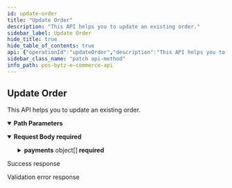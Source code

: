 ```yaml
---
id: update-order
title: "Update Order"
description: "This API helps you to update an existing order."
sidebar_label: Update Order
hide_title: true
hide_table_of_contents: true
api: {"operationId":"updateOrder","description":"This API helps you to update an existing order.","parameters":[{"name":"orderId","required":true,"in":"path","description":"The unique id of the order.","schema":{"type":"string"}}],"requestBody":{"required":true,"content":{"application/json":{"schema":{"type":"object","properties":{"orderStatus":{"type":"string","description":"Status of the Order.","enum":["pending","complete"]},"payments":{"type":"array","items":{"type":"object","properties":{"paymentMethodId":{"type":"number","description":"Unique identifier of the Payment method used."},"status":{"type":"string","description":"Status of the order.","enum":["pending","complete","refunded"]}},"required":["paymentMethodId","status"]}}},"required":["orderStatus","payments"]}}}},"responses":{"200":{"description":"Success response","content":{"application/json":{"example":{"statusCode":200,"message":"Success"}}}},"400":{"description":"Validation error response","content":{"application/json":{"example":{"statusCode":400,"message":"Bad Request"}}}}},"tags":["Orders"],"security":[{"oauth2":["orders:read","orders:write"]}],"method":"patch","path":"/v1/orders/{orderId}","servers":[],"securitySchemes":{"oauth2":{"type":"oauth2","flows":{"clientCredentials":{"tokenUrl":"https://gateway-api.smartbytz.com/ecommerce/oauth2/token","scopes":["store:read","categories:read","items:read","users:read","users:write","carts:read","carts:write","orders:read","orders:write","search:read"]}}}},"jsonRequestBodyExample":{"orderStatus":"pending","payments":[{"paymentMethodId":0,"status":"pending"}]},"info":{"title":"PosBytz E-Commerce API","description":"Whether you&apos;re building a custom-branded storefront or looking for ways to extend Posbytz, the following guide will help you achieve your goals.","version":"1.0","contact":{}},"postman":{"name":"Update Order","description":{"content":"This API helps you to update an existing order.","type":"text/plain"},"url":{"path":["v1","orders",":orderId"],"host":["{{baseUrl}}"],"query":[],"variable":[{"disabled":false,"description":{"content":"(Required) The unique id of the order.","type":"text/plain"},"type":"any","value":"","key":"orderId"}]},"header":[{"key":"Content-Type","value":"application/json"},{"key":"Accept","value":"application/json"}],"method":"PATCH","body":{"mode":"raw","raw":"\"\"","options":{"raw":{"language":"json"}}},"auth":{"type":"oauth2","oauth2":[]}}}
sidebar_class_name: "patch api-method"
info_path: pos-bytz-e-commerce-api
---
```



## Update Order



This API helps you to update an existing order.

<details style={{"marginBottom":"1rem"}} data-collapsed={false} open={true}><summary style={{}}><strong>Path Parameters</strong></summary><div><ul><ParamsItem className={"paramsItem"} param={{"name":"orderId","required":true,"in":"path","description":"The unique id of the order.","schema":{"type":"string"}}}></ParamsItem></ul></div></details><MimeTabs><TabItem label={"application/json"} value={"application/json-schema"}><details style={{}} data-collapsed={false} open={true}><summary style={{"textAlign":"left"}}><strong>Request Body</strong><strong style={{"fontSize":"var(--ifm-code-font-size)","color":"var(--openapi-required)"}}> required</strong></summary><div style={{"textAlign":"left","marginLeft":"1rem"}}></div><ul style={{"marginLeft":"1rem"}}><SchemaItem collapsible={false} name={"orderStatus"} required={true} schemaDescription={"Status of the Order."} schemaName={"string"} qualifierMessage={"**Possible values:** [`pending`, `complete`]"} defaultValue={undefined}></SchemaItem><SchemaItem collapsible={true} className={"schemaItem"}><details style={{}}><summary style={{}}><strong>payments</strong><span style={{"opacity":"0.6"}}> object[]</span><strong style={{"fontSize":"var(--ifm-code-font-size)","color":"var(--openapi-required)"}}> required</strong></summary><div style={{"marginLeft":"1rem"}}><SchemaItem collapsible={false} name={"paymentMethodId"} required={true} schemaDescription={"Unique identifier of the Payment method used."} schemaName={"number"} qualifierMessage={undefined} defaultValue={undefined}></SchemaItem><SchemaItem collapsible={false} name={"status"} required={true} schemaDescription={"Status of the order."} schemaName={"string"} qualifierMessage={"**Possible values:** [`pending`, `complete`, `refunded`]"} defaultValue={undefined}></SchemaItem></div></details></SchemaItem></ul></details></TabItem></MimeTabs><div><ApiTabs><TabItem label={"200"} value={"200"}><div>

Success response

</div><div><MimeTabs groupId={"mime-type"}><TabItem label={"application/json"} value={"application/json"}><SchemaTabs groupId={"schema-tabs"}><TabItem label={"Example"} value={"Example"}><ResponseSamples responseExample={"{\n  \"statusCode\": 200,\n  \"message\": \"Success\"\n}"} language={"json"}></ResponseSamples></TabItem></SchemaTabs></TabItem></MimeTabs></div></TabItem><TabItem label={"400"} value={"400"}><div>

Validation error response

</div><div><MimeTabs groupId={"mime-type"}><TabItem label={"application/json"} value={"application/json"}><SchemaTabs groupId={"schema-tabs"}><TabItem label={"Example"} value={"Example"}><ResponseSamples responseExample={"{\n  \"statusCode\": 400,\n  \"message\": \"Bad Request\"\n}"} language={"json"}></ResponseSamples></TabItem></SchemaTabs></TabItem></MimeTabs></div></TabItem></ApiTabs></div>
      